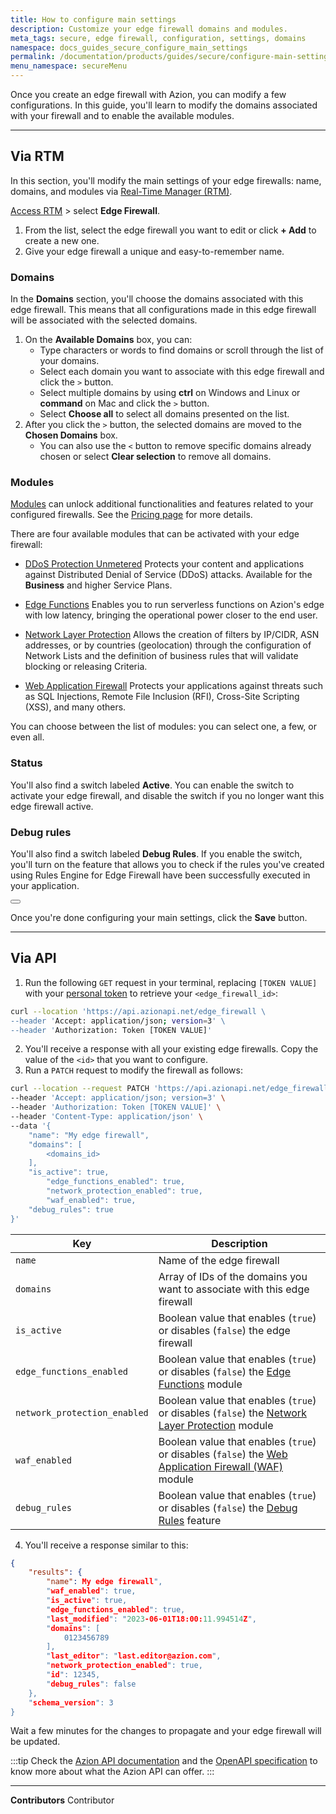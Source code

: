 ```yaml
---
title: How to configure main settings
description: Customize your edge firewall domains and modules.
meta_tags: secure, edge firewall, configuration, settings, domains
namespace: docs_guides_secure_configure_main_settings
permalink: /documentation/products/guides/secure/configure-main-settings/
menu_namespace: secureMenu
---
```



Once you create an edge firewall with Azion, you can modify a few configurations. In this guide, you'll learn to modify the domains associated with your firewall and to enable the available modules.

---

## Via RTM

In this section, you'll modify the main settings of your edge firewalls: name, domains, and modules via [Real-Time Manager (RTM)](https://manager.azion.com).

[Access RTM](/en/documentation/products/guides/how-to-access-rtm/) > select **Edge Firewall**.

1. From the list, select the edge firewall you want to edit or click **+ Add** to create a new one.
2. Give your edge firewall a unique and easy-to-remember name.

### Domains

In the **Domains** section, you'll choose the domains associated with this edge firewall. This means that all configurations made in this edge firewall will be associated with the selected domains.

1. On the **Available Domains** box, you can:
    - Type characters or words to find domains or scroll through the list of your domains.
    - Select each domain you want to associate with this edge firewall and click the `>` button.
    - Select multiple domains by using **ctrl** on Windows and Linux or **command** on Mac and click the `>` button.
    - Select **Choose all** to select all domains presented on the list.
2. After you click the `>` button, the selected domains are moved to the **Chosen Domains** box.
    - You can also use the `<` button to remove specific domains already chosen or select **Clear selection** to remove all domains.

### Modules

[Modules](/en/documentation/products/edge-firewall/#about-edge-firewall-modules) can unlock additional functionalities and features related to your configured firewalls. See the [Pricing page](https://www.azion.com/en/pricing/) for more details.

There are four available modules that can be activated with your edge firewall:

- <Badge variant="accent">[DDoS Protection Unmetered](/en/documentation/products/edge-firewall/ddos-protection/)</Badge>
Protects your content and applications against Distributed Denial of Service (DDoS) attacks. Available for the **Business** and higher Service Plans.

- <Badge variant="accent">[Edge Functions](/en/documentation/products/edge-firewall/edge-functions/firewall/)</Badge>
Enables you to run serverless functions on Azion's edge with low latency, bringing the operational power closer to the end user.

- <Badge variant="accent">[Network Layer Protection](/en/documentation/products/edge-firewall/network-layer-protection/)</Badge>
Allows the creation of filters by IP/CIDR, ASN addresses, or by countries (geolocation) through the configuration of Network Lists and the definition of business rules that will validate blocking or releasing Criteria.

- <Badge variant="accent">[Web Application Firewall](/en/documentation/products/edge-firewall/web-application-firewall/)</Badge>
Protects your applications against threats such as SQL Injections, Remote File Inclusion (RFI), Cross-Site Scripting (XSS), and many others.

You can choose between the list of modules: you can select one, a few, or even all.

### Status

You'll also find a switch labeled **Active**. You can enable the switch to activate your edge firewall, and disable the switch if you no longer want this edge firewall active.

### Debug rules

You'll also find a switch labeled **Debug Rules**. If you enable the switch, you'll turn on the feature that allows you to check if the rules you've created using Rules Engine for Edge Firewall have been successfully executed in your application.

<Button href="/en/documentation/products/guides/debug-rules/" text="go to How to debug rules guide" variant="secondary"></Button>

Once you're done configuring your main settings, click the **Save** button.

---

## Via API

1. Run the following `GET` request in your terminal, replacing `[TOKEN VALUE]` with your [personal token](/en/documentation/products/guides/personal-tokens/) to retrieve your `<edge_firewall_id>`:

```bash
curl --location 'https://api.azionapi.net/edge_firewall \
--header 'Accept: application/json; version=3' \
--header 'Authorization: Token [TOKEN VALUE]'
```

2. You'll receive a response with all your existing edge firewalls. Copy the value of the `<id>` that you want to configure.
3. Run a `PATCH` request to modify the firewall as follows:

```bash
curl --location --request PATCH 'https://api.azionapi.net/edge_firewall/<edge_firewall_id>' \
--header 'Accept: application/json; version=3' \
--header 'Authorization: Token [TOKEN VALUE]' \
--header 'Content-Type: application/json' \
--data '{
    "name": "My edge firewall",
    "domains": [
        <domains_id>
    ],
    "is_active": true,
        "edge_functions_enabled": true,
        "network_protection_enabled": true,
        "waf_enabled": true,
    "debug_rules": true
}'
```

| Key | Description |
| --- | --- |
| `name` | Name of the edge firewall |
| `domains` | Array of IDs of the domains you want to associate with this edge firewall |
| `is_active` | Boolean value that enables (`true`) or disables (`false`) the edge firewall |
| `edge_functions_enabled` | Boolean value that enables (`true`) or disables (`false`) the [Edge Functions](/en/documentation/products/edge-firewall/edge-functions/firewall/) module |
| `network_protection_enabled` | Boolean value that enables (`true`) or disables (`false`) the [Network Layer Protection](/en/documentation/products/edge-firewall/network-layer-protection/) module |
| `waf_enabled` | Boolean value that enables (`true`) or disables (`false`) the [Web Application Firewall (WAF)](/en/documentation/products/edge-firewall/web-application-firewall/) module |
| `debug_rules` | Boolean value that enables (`true`) or disables (`false`) the [Debug Rules](/en/documentation/products/guides/debug-rules/) feature |

4. You'll receive a response similar to this:

```json
{
    "results": {
        "name": My edge firewall",
        "waf_enabled": true,
        "is_active": true,
        "edge_functions_enabled": true,
        "last_modified": "2023-06-01T18:00:11.994514Z",
        "domains": [
            0123456789
        ],
        "last_editor": "last.editor@azion.com",
        "network_protection_enabled": true,
        "id": 12345,
        "debug_rules": false
    },
    "schema_version": 3
}
```

Wait a few minutes for the changes to propagate and your edge firewall will be updated.

:::tip
Check the [Azion API documentation](https://api.azion.com/) and the [OpenAPI specification](https://github.com/aziontech/azionapi-openapi/) to know more about what the Azion API can offer.
:::

---


**Contributors** <ContributorList>Contributor</ContributorList>
